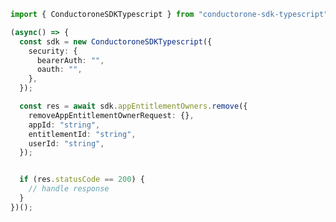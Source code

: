 ```typescript Remove.ts
import { ConductoroneSDKTypescript } from "conductorone-sdk-typescript";

(async() => {
  const sdk = new ConductoroneSDKTypescript({
    security: {
      bearerAuth: "",
      oauth: "",
    },
  });

  const res = await sdk.appEntitlementOwners.remove({
    removeAppEntitlementOwnerRequest: {},
    appId: "string",
    entitlementId: "string",
    userId: "string",
  });


  if (res.statusCode == 200) {
    // handle response
  }
})();
```
